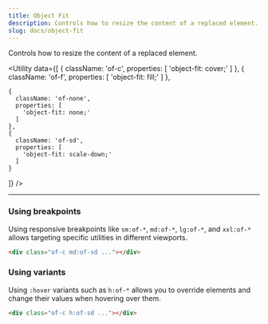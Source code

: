 ```yaml
---
title: Object Fit
description: Controls how to resize the content of a replaced element.
slug: docs/object-fit
---
```


Controls how to resize the content of a replaced element.

<Utility
  data={[
    {
      className: 'of-c',
      properties: [
        'object-fit: cover;'
      ]
    },
    {
      className: 'of-f',
      properties: [
        'object-fit: fill;'
      ]
    },
    
    {
      className: 'of-none',
      properties: [
        'object-fit: none;'
      ]
    },
    {
      className: 'of-sd',
      properties: [
        'object-fit: scale-down;'
      ]
    }
  ]}
/>

---

### Using breakpoints

Using responsive breakpoints like `sm:of-*`, `md:of-*`, `lg:of-*`, and `xxl:of-*` allows targeting specific utilities in different viewports.

```html "md:of-sd"
<div class="of-c md:of-sd ..."></div>
```

### Using variants

Using `:hover` variants such as `h:of-*` allows you to override elements and change their values when hovering over them.

```html "h:of-sd"
<div class="of-c h:of-sd ..."></div>
```
